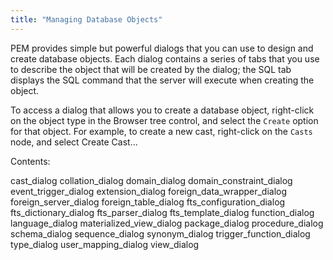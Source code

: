 ```yaml
---
title: "Managing Database Objects"
---
```


<div id="managing_database_objects" class="registered_link"></div>


PEM provides simple but powerful dialogs that you can use to design and create database objects. Each dialog contains a series of tabs that you use to describe the object that will be created by the dialog; the SQL tab displays the SQL command that the server will execute when creating the object.

To access a dialog that allows you to create a database object, right-click on the object type in the Browser tree control, and select the `Create` option for that object. For example, to create a new cast, right-click on the `Casts` node, and select <span class="title-ref">Create Cast...</span>

Contents:

<div class="toctree">

cast\_dialog collation\_dialog domain\_dialog domain\_constraint\_dialog event\_trigger\_dialog extension\_dialog foreign\_data\_wrapper\_dialog foreign\_server\_dialog foreign\_table\_dialog fts\_configuration\_dialog fts\_dictionary\_dialog fts\_parser\_dialog fts\_template\_dialog function\_dialog language\_dialog materialized\_view\_dialog package\_dialog procedure\_dialog schema\_dialog sequence\_dialog synonym\_dialog trigger\_function\_dialog type\_dialog user\_mapping\_dialog view\_dialog

</div>

